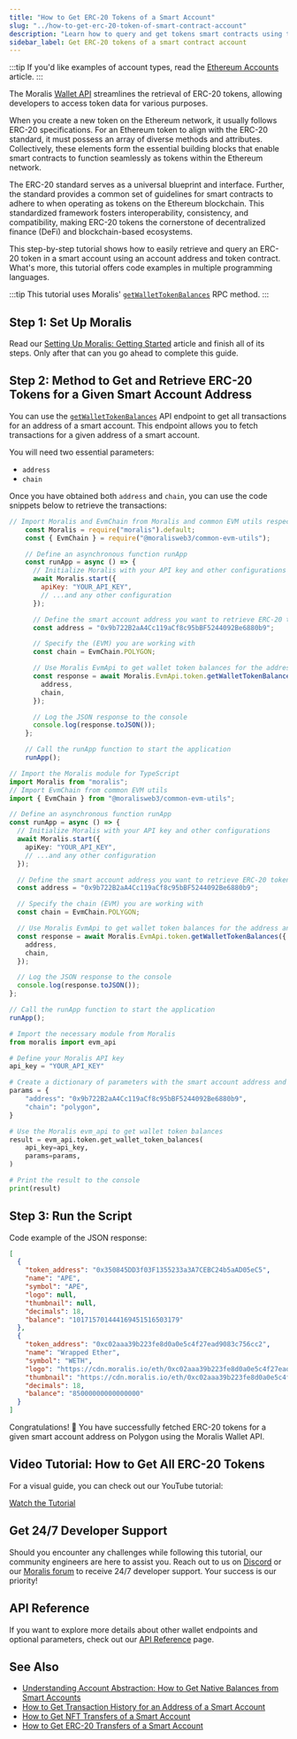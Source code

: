 ```yaml
---
title: "How to Get ERC-20 Tokens of a Smart Account"
slug: "../how-to-get-erc-20-token-of-smart-contract-account"
description: "Learn how to query and get tokens smart contracts using the Moralis Wallet API."
sidebar_label: Get ERC-20 tokens of a smart contract account
---
```





:::tip
If you'd like examples of account types, read the [Ethereum Accounts](https://ethereum.org/en/developers/docs/accounts/#types-of-account) article.
:::

The Moralis [Wallet API](https://moralis.io/api/wallet/) streamlines the retrieval of ERC-20 tokens, allowing developers to access token data for various purposes.

When you create a new token on the Ethereum network, it usually follows ERC-20 specifications. For an Ethereum token to align with the ERC-20 standard, it must possess an array of diverse methods and attributes. Collectively, these elements form the essential building blocks that enable smart contracts to function seamlessly as tokens within the Ethereum network.

The ERC-20 standard serves as a universal blueprint and interface. Further, the standard provides a common set of guidelines for smart contracts to adhere to when operating as tokens on the Ethereum blockchain. This standardized framework fosters interoperability, consistency, and compatibility, making ERC-20 tokens the cornerstone of decentralized finance (DeFi) and blockchain-based ecosystems.

This step-by-step tutorial shows how to easily retrieve and query an ERC-20 token in a smart account using an account address and token contract. What's more, this tutorial offers code examples in multiple programming languages.

:::tip
This tutorial uses Moralis' [`getWalletTokenBalances`](/web3-data-api/evm/reference/get-wallet-token-balances) RPC method.
:::

## Step 1: Set Up Moralis

Read our [Setting Up Moralis: Getting Started](/web3-data-api/evm/get-your-api-key) article and finish all of its steps. Only after that can you go ahead to complete this guide.

## Step 2: Method to Get and Retrieve ERC-20 Tokens for a Given Smart Account Address

You can use the [`getWalletTokenBalances`](/web3-data-api/evm/reference/get-wallet-token-balances) API endpoint to get all transactions for an address of a smart account. This endpoint allows you to fetch transactions for a given address of a smart account.

You will need two essential parameters:

* `address`
* `chain`

Once you have obtained both `address` and `chain`, you can use the code snippets below to retrieve the transactions:


<Tabs groupId="programming-language">
  <TabItem value="javascript" label="index.js (JavaScript)" default>

```javascript
// Import Moralis and EvmChain from Moralis and common EVM utils respectively
    const Moralis = require("moralis").default;
    const { EvmChain } = require("@moralisweb3/common-evm-utils");

    // Define an asynchronous function runApp
    const runApp = async () => {
      // Initialize Moralis with your API key and other configurations
      await Moralis.start({
        apiKey: "YOUR_API_KEY",
        // ...and any other configuration
      });

      // Define the smart account address you want to retrieve ERC-20 tokens for
      const address = "0x9b722B2aA4Cc119aCf8c95bBF5244092Be6880b9";

      // Specify the (EVM) you are working with
      const chain = EvmChain.POLYGON;

      // Use Moralis EvmApi to get wallet token balances for the address and chain
      const response = await Moralis.EvmApi.token.getWalletTokenBalances({
        address,
        chain,
      });

      // Log the JSON response to the console
      console.log(response.toJSON());
    };

    // Call the runApp function to start the application
    runApp();
```

</TabItem>
<TabItem value="typescript" label="index.ts (TypeScript)">

```typescript
// Import the Moralis module for TypeScript
import Moralis from "moralis";
// Import EvmChain from common EVM utils
import { EvmChain } from "@moralisweb3/common-evm-utils";

// Define an asynchronous function runApp
const runApp = async () => {
  // Initialize Moralis with your API key and other configurations
  await Moralis.start({
    apiKey: "YOUR_API_KEY",
    // ...and any other configuration
  });

  // Define the smart account address you want to retrieve ERC-20 tokens for
  const address = "0x9b722B2aA4Cc119aCf8c95bBF5244092Be6880b9";

  // Specify the chain (EVM) you are working with
  const chain = EvmChain.POLYGON;

  // Use Moralis EvmApi to get wallet token balances for the address and chain
  const response = await Moralis.EvmApi.token.getWalletTokenBalances({
    address,
    chain,
  });

  // Log the JSON response to the console
  console.log(response.toJSON());
};

// Call the runApp function to start the application
runApp();
```

</TabItem>
<TabItem value="python" label="index.py (Python)">

```python
# Import the necessary module from Moralis
from moralis import evm_api

# Define your Moralis API key
api_key = "YOUR_API_KEY"

# Create a dictionary of parameters with the smart account address and chain
params = {
    "address": "0x9b722B2aA4Cc119aCf8c95bBF5244092Be6880b9",
    "chain": "polygon",
}

# Use the Moralis evm_api to get wallet token balances
result = evm_api.token.get_wallet_token_balances(
    api_key=api_key,
    params=params,
)

# Print the result to the console
print(result)
```

</TabItem>
</Tabs>

## Step 3: Run the Script


<RunTheScript />

Code example of the JSON response:

```json
[
  {
    "token_address": "0x350845DD3f03F1355233a3A7CEBC24b5aAD05eC5",
    "name": "APE",
    "symbol": "APE",
    "logo": null,
    "thumbnail": null,
    "decimals": 18,
    "balance": "101715701444169451516503179"
  },
  {
    "token_address": "0xc02aaa39b223fe8d0a0e5c4f27ead9083c756cc2",
    "name": "Wrapped Ether",
    "symbol": "WETH",
    "logo": "https://cdn.moralis.io/eth/0xc02aaa39b223fe8d0a0e5c4f27ead9083c756cc2.webp",
    "thumbnail": "https://cdn.moralis.io/eth/0xc02aaa39b223fe8d0a0e5c4f27ead9083c756cc2_thumb.webp",
    "decimals": 18,
    "balance": "85000000000000000"
  }
]
```

Congratulations! 🥳 You have successfully fetched ERC-20 tokens for a given smart account address on Polygon using the Moralis Wallet API.

## Video Tutorial: How to Get All ERC-20 Tokens

For a visual guide, you can check out our YouTube tutorial:

[Watch the Tutorial](https://www.youtube.com/watch?v=VdnMRiMYibA)

## Get 24/7 Developer Support

Should you encounter any challenges while following this tutorial, our community engineers are here to assist you. Reach out to us on [Discord](https://moralis.io/discord) or our [Moralis forum](https://forum.moralis.io) to receive 24/7 developer support. Your success is our priority!

## API Reference

If you want to explore more details about other wallet endpoints and optional parameters, check out our [API Reference](/web3-data-api/evm/reference#wallet-api) page.

## See Also

* [Understanding Account Abstraction: How to Get Native Balances from Smart Accounts](/web3-data-api/evm/wallet-api/how-to-get-the-native-balance-of-a-smart-contract-account)
* [How to Get Transaction History for an Address of a Smart Account](/web3-data-api/evm/wallet-api/how-to-get-transactions-of-smart-contract-account)
* [How to Get NFT Transfers of a Smart Account](/web3-data-api/evm/wallet-api/how-to-get-nft-transfers-of-smart-contract-account)
* [How to Get ERC-20 Transfers of a Smart Account](/web3-data-api/evm/wallet-api/how-to-get-erc-20-transfers-of-smart-contract-account)
